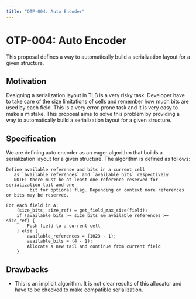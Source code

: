 ```yaml
---
title: "OTP-004: Auto Encoder"
---
```


# OTP-004: Auto Encoder

This proposal defines a way to automatically build a serialization layout for a given structure.

## Motivation

Designing a serialization layout in TLB is a very risky task. Developer have to take care of the size limitations of cells and remember how much bits are used by each field. This is a very error-prone task and it is very easy to make a mistake. This proposal aims to solve this problem by providing a way to automatically build a serialization layout for a given structure.

## Specification

We are defining auto encoder as an eager algorithm that builds a serialization layout for a given structure. The algorithm is defined as follows:

```text
Define available reference and bits in a current cell 
   as `available_references` and `available_bits` respectively.
   NOTE: there must be at least one reference reserved for serialization tail and one 
         bit for optional flag. Depending on context more references or bits may be reserved. 

For each field in A:
    (size_bits, size_ref) = get_field_max_size(field);
    if (available_bits >= size_bits && available_references >= size_ref) {
        Push field to a current cell
    } else {
        available_references = (1023 - 1);
        available_bits = (4 - 1);
        Allocate a new tail and continue from current field
    }
```

## Drawbacks

- This is an implicit algorithm. It is not clear results of this allocator and have to be checked to make compatible serialization.